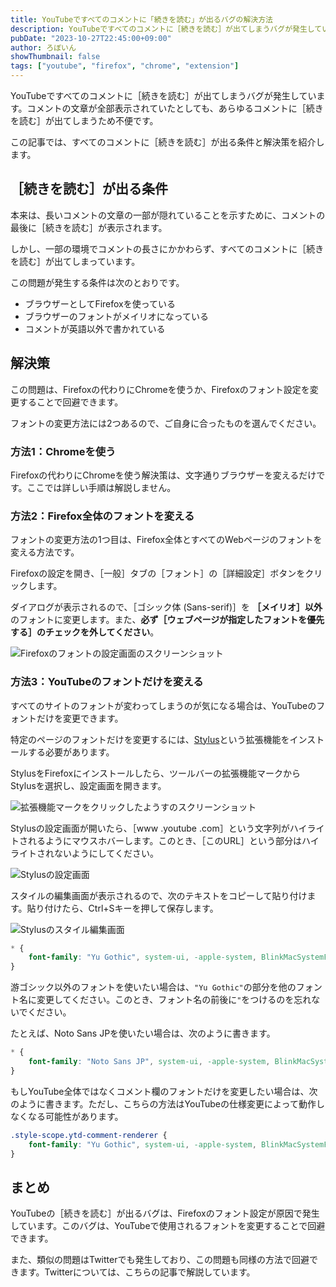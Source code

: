 ```yaml
---
title: YouTubeですべてのコメントに「続きを読む」が出るバグの解決方法
description: YouTubeですべてのコメントに［続きを読む］が出てしまうバグが発生しています。コメントの文章が全部表示されていたとしても、あらゆるコメントに［続きを読む］が出てしまうため不便です。この記事では、すべてのコメントに［続きを読む］が出る条件と解決策を紹介します。
pubDate: "2023-10-27T22:45:00+09:00"
author: ろぼいん
showThumbnail: false
tags: ["youtube", "firefox", "chrome", "extension"]
---
```



YouTubeですべてのコメントに［続きを読む］が出てしまうバグが発生しています。コメントの文章が全部表示されていたとしても、あらゆるコメントに［続きを読む］が出てしまうため不便です。

この記事では、すべてのコメントに［続きを読む］が出る条件と解決策を紹介します。

## ［続きを読む］が出る条件

本来は、長いコメントの文章の一部が隠れていることを示すために、コメントの最後に［続きを読む］が表示されます。

しかし、一部の環境でコメントの長さにかかわらず、すべてのコメントに［続きを読む］が出てしまっています。

この問題が発生する条件は次のとおりです。

- ブラウザーとしてFirefoxを使っている
- ブラウザーのフォントがメイリオになっている
- コメントが英語以外で書かれている

## 解決策

この問題は、Firefoxの代わりにChromeを使うか、Firefoxのフォント設定を変更することで回避できます。

フォントの変更方法には2つあるので、ご自身に合ったものを選んでください。

### 方法1：Chromeを使う

Firefoxの代わりにChromeを使う解決策は、文字通りブラウザーを変えるだけです。ここでは詳しい手順は解説しません。

### 方法2：Firefox全体のフォントを変える

フォントの変更方法の1つ目は、Firefox全体とすべてのWebページのフォントを変える方法です。

Firefoxの設定を開き、［一般］タブの［フォント］の［詳細設定］ボタンをクリックします。

ダイアログが表示されるので、［ゴシック体 (Sans-serif)］を **［メイリオ］以外** のフォントに変更します。また、**必ず［ウェブページが指定したフォントを優先する］のチェックを外してください**。

![Firefoxのフォントの設定画面のスクリーンショット](./image.png)

### 方法3：YouTubeのフォントだけを変える

すべてのサイトのフォントが変わってしまうのが気になる場合は、YouTubeのフォントだけを変更できます。

特定のページのフォントだけを変更するには、[Stylus](https://addons.mozilla.org/firefox/addon/styl-us/)という拡張機能をインストールする必要があります。

StylusをFirefoxにインストールしたら、ツールバーの拡張機能マークからStylusを選択し、設定画面を開きます。

![拡張機能マークをクリックしたようすのスクリーンショット](./image-1.png)

Stylusの設定画面が開いたら、［www .youtube .com］という文字列がハイライトされるようにマウスホバーします。このとき、［このURL］という部分はハイライトされないようにしてください。

![Stylusの設定画面](./image-2.png)

スタイルの編集画面が表示されるので、次のテキストをコピーして貼り付けます。貼り付けたら、Ctrl+Sキーを押して保存します。

![Stylusのスタイル編集画面](./image-3.png)

```css
* {
    font-family: "Yu Gothic", system-ui, -apple-system, BlinkMacSystemFont, sans-serif !important;
}
```

游ゴシック以外のフォントを使いたい場合は、``"Yu Gothic"``の部分を他のフォント名に変更してください。このとき、フォント名の前後に``"``をつけるのを忘れないでください。

たとえば、Noto Sans JPを使いたい場合は、次のように書きます。

```css
* {
    font-family: "Noto Sans JP", system-ui, -apple-system, BlinkMacSystemFont, sans-serif !important;
}
```

もしYouTube全体ではなくコメント欄のフォントだけを変更したい場合は、次のように書きます。ただし、こちらの方法はYouTubeの仕様変更によって動作しなくなる可能性があります。

```css
.style-scope.ytd-comment-renderer {
    font-family: "Yu Gothic", system-ui, -apple-system, BlinkMacSystemFont, sans-serif !important;
}
```

## まとめ

YouTubeの［続きを読む］が出るバグは、Firefoxのフォント設定が原因で発生しています。このバグは、YouTubeで使用されるフォントを変更することで回避できます。

また、類似の問題はTwitterでも発生しており、この問題も同様の方法で回避できます。Twitterについては、こちらの記事で解説しています。

<ArticleCard link="/article/2023/10/24/fix-twitter-read-more-button/"/>
